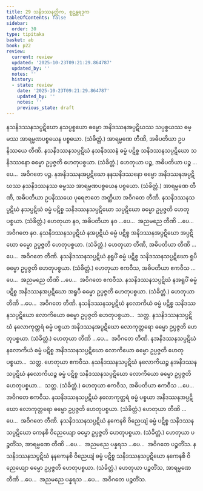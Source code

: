 ```yaml
---
title: 29 သနိဒဿနတ္တိက, စူဠန္တရဒုက
tableOfContents: false
sidebar:
  order: 30
type: tipitaka
basket: ab
book: p22
review:
  current: review
  updated: '2025-10-23T09:21:29.864787'
  updated_by: ''
  notes: ''
  history:
  - state: review
    date: '2025-10-23T09:21:29.864787'
    updated_by: ''
    notes: ''
    previous_state: draft
---
```



<ReviewStatus review={frontmatter.review} showDetails={true} />

<HypothesisAnnotation frontmatter={frontmatter} />

<DynamicBreadcrumb />

<Division number="63" book="p22" e="ch" v="40" p="391">

<Paragraph number="149" book="p22">
နသနိဒဿနသပ္ပဋိဃော နသပ္ပစ္စယော ဓမ္မော အနိဒဿနအပ္ပဋိဃဿ သပ္ပစ္စယဿ ဓမ္မဿ အာရမ္မဏပစ္စယေန ပစ္စယော. (သံခိတ္တံ.) အာရမ္မဏေ တီဏိ, အဓိပတိယာ ဥပနိဿယေ တီဏိ.
</Paragraph>

</Division>
<Division number="64" book="p22" e="ch" v="40" p="391">

<Paragraph number="150" book="p22">
နသနိဒဿနသပ္ပဋိဃံ နသနိဒဿနံ ဓမ္မံ ပဋိစ္စ သနိဒဿနသပ္ပဋိဃော သနိဒဿနော ဓမ္မော ဥပ္ပဇ္ဇတိ ဟေတုပစ္စယာ. (သံခိတ္တံ.) ဟေတုယာ ပဉ္စ, အဓိပတိယာ ပဉ္စ …ပေ…  အဝိဂတေ ပဉ္စ.
</Paragraph>

<Paragraph number="151" book="p22">
နအနိဒဿနအပ္ပဋိဃော နနသနိဒဿနော ဓမ္မော အနိဒဿနအပ္ပဋိဃဿ နသနိဒဿနဿ ဓမ္မဿ အာရမ္မဏပစ္စယေန ပစ္စယော. (သံခိတ္တံ.) အာရမ္မဏေ တီဏိ, အဓိပတိယာ ဥပနိဿယေ ပုရေဇာတေ အတ္ထိယာ အဝိဂတေ တီဏိ.
</Paragraph>

</Division>
<Division number="65" book="p22" e="ch" v="40" p="391">

<Paragraph number="152" book="p22">
နသနိဒဿနသပ္ပဋိဃံ နသပ္ပဋိဃံ ဓမ္မံ ပဋိစ္စ သနိဒဿနသပ္ပဋိဃော သပ္ပဋိဃော ဓမ္မော ဥပ္ပဇ္ဇတိ ဟေတုပစ္စယာ. (သံခိတ္တံ.) ဟေတုယာ နဝ, အဓိပတိယာ နဝ …ပေ…  အညမညေ တီဏိ …ပေ…  အဝိဂတေ နဝ.
</Paragraph>

<Paragraph number="153" book="p22">
နသနိဒဿနသပ္ပဋိဃံ နအပ္ပဋိဃံ ဓမ္မံ ပဋိစ္စ အနိဒဿနအပ္ပဋိဃော အပ္ပဋိဃော ဓမ္မော ဥပ္ပဇ္ဇတိ ဟေတုပစ္စယာ. (သံခိတ္တံ.) ဟေတုယာ တီဏိ, အဓိပတိယာ တီဏိ …ပေ…  အဝိဂတေ တီဏိ.
</Paragraph>

</Division>
<Division number="66" book="p22" e="ch" v="40" p="391">

<Paragraph number="154" book="p22">
နသနိဒဿနသပ္ပဋိဃံ နရူပိံ ဓမ္မံ ပဋိစ္စ သနိဒဿနသပ္ပဋိဃော ရူပီ ဓမ္မော ဥပ္ပဇ္ဇတိ ဟေတုပစ္စယာ. (သံခိတ္တံ.) ဟေတုယာ ဧကဝီသ, အဓိပတိယာ ဧကဝီသ …ပေ…  အညမညေ တီဏိ …ပေ…  အဝိဂတေ ဧကဝီသ.
</Paragraph>

<Paragraph number="155" book="p22">
နသနိဒဿနသပ္ပဋိဃံ နအရူပိံ ဓမ္မံ ပဋိစ္စ အနိဒဿနအပ္ပဋိဃော အရူပီ ဓမ္မော ဥပ္ပဇ္ဇတိ ဟေတုပစ္စယာ. (သံခိတ္တံ.) ဟေတုယာ တီဏိ …ပေ…  အဝိဂတေ တီဏိ.
</Paragraph>

</Division>
<Division number="67" book="p22" e="ch" v="40" p="391">

<Paragraph number="156" book="p22">
နသနိဒဿနသပ္ပဋိဃံ နလောကိယံ ဓမ္မံ ပဋိစ္စ သနိဒဿနသပ္ပဋိဃော လောကိယော ဓမ္မော ဥပ္ပဇ္ဇတိ ဟေတုပစ္စယာ…  သတ္တ.
</Paragraph>

<Paragraph number="157" book="p22">
နသနိဒဿနသပ္ပဋိဃံ နလောကုတ္တရံ ဓမ္မံ ပစ္စယာ အနိဒဿနအပ္ပဋိဃော လောကုတ္တရော ဓမ္မော ဥပ္ပဇ္ဇတိ ဟေတုပစ္စယာ. (သံခိတ္တံ.) ဟေတုယာ တီဏိ …ပေ…  အဝိဂတေ တီဏိ.
</Paragraph>

<Paragraph number="158" book="p22">
နအနိဒဿနသပ္ပဋိဃံ နလောကိယံ ဓမ္မံ ပဋိစ္စ အနိဒဿနသပ္ပဋိဃော လောကိယော ဓမ္မော ဥပ္ပဇ္ဇတိ ဟေတုပစ္စယာ…  သတ္တ. ဟေတုယာ ဧကဝီသ.
</Paragraph>

<Paragraph number="159" book="p22">
နသနိဒဿနသပ္ပဋိဃံ နလောကိယဉ္စ နအနိဒဿနသပ္ပဋိဃံ နလောကိယဉ္စ ဓမ္မံ ပဋိစ္စ သနိဒဿနသပ္ပဋိဃော လောကိယော ဓမ္မော ဥပ္ပဇ္ဇတိ ဟေတုပစ္စယာ…  သတ္တ. (သံခိတ္တံ.) ဟေတုယာ ဧကဝီသ, အဓိပတိယာ ဧကဝီသ …ပေ…  အဝိဂတေ ဧကဝီသ.
</Paragraph>

<Paragraph number="160" book="p22">
နသနိဒဿနသပ္ပဋိဃံ နလောကုတ္တရံ ဓမ္မံ ပစ္စယာ အနိဒဿနအပ္ပဋိဃော လောကုတ္တရော ဓမ္မော ဥပ္ပဇ္ဇတိ ဟေတုပစ္စယာ. (သံခိတ္တံ.) ဟေတုယာ တီဏိ …ပေ…  အဝိဂတေ တီဏိ.
</Paragraph>

</Division>
<Division number="68" book="p22" e="ch" v="40" p="392">

<Paragraph number="161" book="p22">
နသနိဒဿနသပ္ပဋိဃံ နကေနစိ ဝိညေယျံ ဓမ္မံ ပဋိစ္စ သနိဒဿနသပ္ပဋိဃော ကေနစိ ဝိညေယျော ဓမ္မော ဥပ္ပဇ္ဇတိ ဟေတုပစ္စယာ. (သံခိတ္တံ.) ဟေတုယာ ပဉ္စတိံသ, အာရမ္မဏေ တီဏိ …ပေ…  အညမညေ ပန္နရသ …ပေ…  အဝိဂတေ ပဉ္စတိံသ.
</Paragraph>

<Paragraph number="162" book="p22">
နသနိဒဿနသပ္ပဋိဃံ နနကေနစိ ဝိညေယျံ ဓမ္မံ ပဋိစ္စ သနိဒဿနသပ္ပဋိဃော နကေနစိ ဝိညေယျော ဓမ္မော ဥပ္ပဇ္ဇတိ ဟေတုပစ္စယာ. (သံခိတ္တံ.) ဟေတုယာ ပဉ္စတိံသ, အာရမ္မဏေ တီဏိ …ပေ…  အညမညေ ပန္နရသ …ပေ…  အဝိဂတေ ပဉ္စတိံသ.
</Paragraph>
</Division>